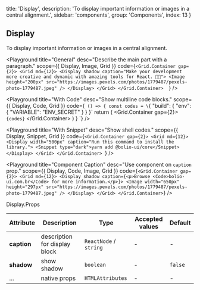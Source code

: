 
  title: 'Display',
  description:
    'To display important information or images in a central alignment.',
  sidebar: 'components',
  group: 'Components',
  index: 13
}

## Display

To display important information or images in a central alignment.

<Playground
  title="General"
  desc="Describe the main part with a paragraph."
  scope={{ Display, Image, Grid }}
  code={`
<Grid.Container gap={2}>
  <Grid md={12}>
    <Display shadow caption="Make your development more creative and dynamic with amazing tools for React. 🥷🏼">
      <Image height="200px" src="https://images.pexels.com/photos/1779487/pexels-photo-1779487.jpeg" />
    </Display>
  </Grid>
</Grid.Container>  
`}
/>

<Playground
  title="With Code"
  desc="Show multiline code blocks."
  scope={{ Display, Code, Grid }}
  code={`
() => {
  const codes = \`{
  "build": {
    "env": {
      "VARIABLE": "ENV_SECRET"
    }
  }
}\`
  return (
    <Grid.Container gap={2}>
      <Grid md={12}>
        <Display width="500px" caption="Application's build with a defined secret environment variable.">
          <Code block>{codes}</Code>
        </Display>
      </Grid>
    </Grid.Container>
  )
}
`}
/>

<Playground
  title="With Snippet"
  desc="Show shell codes."
  scope={{ Display, Snippet, Grid }}
  code={`
<Grid.Container gap={2}>
  <Grid md={12}>
    <Display width="500px" caption="Run this command to install the library.">
      <Snippet type="dark">yarn add @bolio-ui/core</Snippet>
    </Display>
  </Grid>
</Grid.Container> 
`}
/>

<Playground
  title="Component Caption"
  desc="Use component on `caption` prop."
  scope={{ Display, Code, Image, Grid }}
  code={`
<Grid.Container gap={2}>
  <Grid md={12}>
    <Display shadow caption={<p>Browse <Code>bolio-ui.com.br</Code> for more information.</p>}>
      <Image width="650px" height="297px" src="https://images.pexels.com/photos/1779487/pexels-photo-1779487.jpeg" />
    </Display>
  </Grid>
</Grid.Container>
`}
/>

<Attributes edit="/pages/docs/components/display.mdx">
<Attributes.Title>Display.Props</Attributes.Title>

| Attribute   | Description                   | Type                   | Accepted values | Default |
| ----------- | ----------------------------- | ---------------------- | --------------- | ------- |
| **caption** | description for display block | `ReactNode` / `string` | -               | -       |
| **shadow**  | show shadow                   | `boolean`              | -               | `false` |
| ...         | native props                  | `HTMLAttributes`       | -               | -       |

</Attributes>

